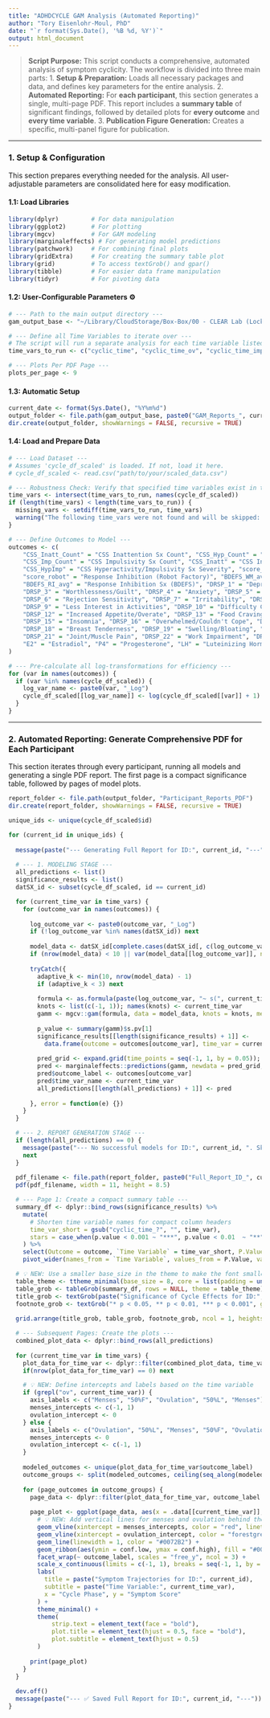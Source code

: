 ```yaml
---
title: "ADHDCYCLE GAM Analysis (Automated Reporting)"
author: "Tory Eisenlohr-Moul, PhD"
date: "`r format(Sys.Date(), '%B %d, %Y')`"
output: html_document
---
```


> **Script Purpose:** This script conducts a comprehensive, automated analysis of symptom cyclicity. The workflow is divided into three main parts:
> 1.  **Setup & Preparation:** Loads all necessary packages and data, and defines key parameters for the entire analysis.
> 2.  **Automated Reporting:** For **each participant**, this section generates a single, multi-page PDF. This report includes a **summary table** of significant findings, followed by detailed plots for **every outcome** and **every time variable**.
> 3.  **Publication Figure Generation:** Creates a specific, multi-panel figure for publication.

---

### 1. Setup & Configuration

This section prepares everything needed for the analysis. All user-adjustable parameters are consolidated here for easy modification.

#### 1.1: Load Libraries
```r
library(dplyr)         # For data manipulation
library(ggplot2)       # For plotting
library(mgcv)          # For GAM modeling
library(marginaleffects) # For generating model predictions
library(patchwork)     # For combining final plots
library(gridExtra)     # For creating the summary table plot
library(grid)          # To access textGrob() and gpar()
library(tibble)        # For easier data frame manipulation
library(tidyr)         # For pivoting data
```

#### 1.2: User-Configurable Parameters ⚙️
```r
# --- Path to the main output directory ---
gam_output_base <- "~/Library/CloudStorage/Box-Box/00 - CLEAR Lab (Locked Folders)/02 - Data Management, Analysis, and Papers/Studies_Projects/CYCLEADHD/03_analytic_projects/CYCADHD_PRIMARY/03_code_dataedits_output/6_GAMs/"

# --- Define all Time Variables to iterate over ---
# The script will run a separate analysis for each time variable listed here.
time_vars_to_run <- c("cyclic_time", "cyclic_time_ov", "cyclic_time_impute", "cyclic_time_imp_ov")

# --- Plots Per PDF Page ---
plots_per_page <- 9 
```

#### 1.3: Automatic Setup
```r
current_date <- format(Sys.Date(), "%Y%m%d")
output_folder <- file.path(gam_output_base, paste0("GAM_Reports_", current_date))
dir.create(output_folder, showWarnings = FALSE, recursive = TRUE)
```

#### 1.4: Load and Prepare Data
```r
# --- Load Dataset ---
# Assumes 'cycle_df_scaled' is loaded. If not, load it here.
# cycle_df_scaled <- read.csv("path/to/your/scaled_data.csv")

# --- Robustness Check: Verify that specified time variables exist in the data ---
time_vars <- intersect(time_vars_to_run, names(cycle_df_scaled))
if (length(time_vars) < length(time_vars_to_run)) {
  missing_vars <- setdiff(time_vars_to_run, time_vars)
  warning("The following time_vars were not found and will be skipped: ", paste(missing_vars, collapse = ", "))
}

# --- Define Outcomes to Model ---
outcomes <- c(
    "CSS_Inatt_Count" = "CSS Inattention Sx Count", "CSS_Hyp_Count" = "CSS Hyperactivity Sx Count",
    "CSS_Imp_Count" = "CSS Impulsivity Sx Count", "CSS_Inatt" = "CSS Inattention Sx Severity",
    "CSS_HypImp" = "CSS Hyperactivity/Impulsivity Sx Severity", "score_pinball" = "Working Memory Score (Pinball)",
    "score_robot" = "Response Inhibition (Robot Factory)", "BDEFS_WM_avg" = "Working Memory Sx (BDEFS)",
    "BDEFS_RI_avg" = "Response Inhibition Sx (BDEFS)", "DRSP_1" = "Depressed Mood", "DRSP_2" = "Hopelessness",
    "DRSP_3" = "Worthlessness/Guilt", "DRSP_4" = "Anxiety", "DRSP_5" = "Mood Swings",
    "DRSP_6" = "Rejection Sensitivity", "DRSP_7" = "Irritability", "DRSP_8" = "Interpersonal Conflicts",
    "DRSP_9" = "Less Interest in Activities", "DRSP_10" = "Difficulty Concentrating", "DRSP_11" = "Lethargy/Fatigue",
    "DRSP_12" = "Increased Appetite/Overate", "DRSP_13" = "Food Cravings", "DRSP_14" = "Hypersomnia",
    "DRSP_15" = "Insomnia", "DRSP_16" = "Overwhelmed/Couldn't Cope", "DRSP_17" = "Felt Out of Control",
    "DRSP_18" = "Breast Tenderness", "DRSP_19" = "Swelling/Bloating", "DRSP_20" = "Headache",
    "DRSP_21" = "Joint/Muscle Pain", "DRSP_22" = "Work Impairment", "DRSP_23" = "Relationship Impairment",
    "E2" = "Estradiol", "P4" = "Progesterone", "LH" = "Luteinizing Hormone"
)

# --- Pre-calculate all log-transformations for efficiency ---
for (var in names(outcomes)) {
  if (var %in% names(cycle_df_scaled)) {
    log_var_name <- paste0(var, "_Log")
    cycle_df_scaled[[log_var_name]] <- log(cycle_df_scaled[[var]] + 1)
  }
}
```

---

### 2. Automated Reporting: Generate Comprehensive PDF for Each Participant

This section iterates through every participant, running all models and generating a single PDF report. The first page is a compact significance table, followed by pages of model plots.

```r
report_folder <- file.path(output_folder, "Participant_Reports_PDF")
dir.create(report_folder, showWarnings = FALSE, recursive = TRUE)

unique_ids <- unique(cycle_df_scaled$id)

for (current_id in unique_ids) {
  
  message(paste("--- Generating Full Report for ID:", current_id, "---"))
  
  # --- 1. MODELING STAGE ---
  all_predictions <- list()
  significance_results <- list()
  datSX_id <- subset(cycle_df_scaled, id == current_id)

  for (current_time_var in time_vars) {
    for (outcome_var in names(outcomes)) {
      
      log_outcome_var <- paste0(outcome_var, "_Log")
      if (!log_outcome_var %in% names(datSX_id)) next
      
      model_data <- datSX_id[complete.cases(datSX_id[, c(log_outcome_var, current_time_var)]), ]
      if (nrow(model_data) < 10 || var(model_data[[log_outcome_var]], na.rm = TRUE) < 1e-6) next
      
      tryCatch({
        adaptive_k <- min(10, nrow(model_data) - 1)
        if (adaptive_k < 3) next
        
        formula <- as.formula(paste(log_outcome_var, "~ s(", current_time_var, ", bs = 'cc', k = ", adaptive_k, ")"))
        knots <- list(c(-1, 1)); names(knots) <- current_time_var
        gamm <- mgcv::gam(formula, data = model_data, knots = knots, method = 'REML')
        
        p_value <- summary(gamm)$s.pv[1]
        significance_results[[length(significance_results) + 1]] <- 
          data.frame(outcome = outcomes[outcome_var], time_var = current_time_var, p.value = p_value)
        
        pred_grid <- expand.grid(time_points = seq(-1, 1, by = 0.05)); names(pred_grid)[1] <- current_time_var
        pred <- marginaleffects::predictions(gamm, newdata = pred_grid, type = "response", transform = function(x) exp(x) - 1)
        pred$outcome_label <- outcomes[outcome_var]
        pred$time_var_name <- current_time_var
        all_predictions[[length(all_predictions) + 1]] <- pred
        
      }, error = function(e) {})
    }
  }

  # --- 2. REPORT GENERATION STAGE ---
  if (length(all_predictions) == 0) {
    message(paste("--- No successful models for ID:", current_id, ". Skipping PDF generation. ---"))
    next
  }
  
  pdf_filename <- file.path(report_folder, paste0("Full_Report_ID_", current_id, ".pdf"))
  pdf(pdf_filename, width = 11, height = 8.5)

  # --- Page 1: Create a compact summary table ---
  summary_df <- dplyr::bind_rows(significance_results) %>%
    mutate(
      # Shorten time variable names for compact column headers
      time_var_short = gsub("cyclic_time_?", "", time_var),
      stars = case_when(p.value < 0.001 ~ "***", p.value < 0.01  ~ "**", p.value < 0.05  ~ "*", TRUE ~ "")
    ) %>%
    select(Outcome = outcome, `Time Variable` = time_var_short, P.Value = stars) %>%
    pivot_wider(names_from = `Time Variable`, values_from = P.Value, values_fill = "N/A")

  # 💡 NEW: Use a smaller base_size in the theme to make the font smaller
  table_theme <- ttheme_minimal(base_size = 8, core = list(padding = unit(c(2, 2), "mm")))
  table_grob <- tableGrob(summary_df, rows = NULL, theme = table_theme)
  title_grob <- textGrob(paste("Significance of Cycle Effects for ID:", current_id), gp = gpar(fontsize = 16, fontface = "bold"))
  footnote_grob <- textGrob("* p < 0.05, ** p < 0.01, *** p < 0.001", gp = gpar(fontsize = 10, fontface = "italic"), hjust = 1)
  
  grid.arrange(title_grob, table_grob, footnote_grob, ncol = 1, heights = unit(c(0.1, 0.8, 0.1), "npc"))

  # --- Subsequent Pages: Create the plots ---
  combined_plot_data <- dplyr::bind_rows(all_predictions)
  
  for (current_time_var in time_vars) {
    plot_data_for_time_var <- dplyr::filter(combined_plot_data, time_var_name == current_time_var)
    if(nrow(plot_data_for_time_var) == 0) next

    # 💡 NEW: Define intercepts and labels based on the time variable
    if (grepl("ov", current_time_var)) {
      axis_labels <- c("Menses", "50%F", "Ovulation", "50%L", "Menses")
      menses_intercepts <- c(-1, 1)
      ovulation_intercept <- 0
    } else {
      axis_labels <- c("Ovulation", "50%L", "Menses", "50%F", "Ovulation")
      menses_intercepts <- 0
      ovulation_intercept <- c(-1, 1)
    }
    
    modeled_outcomes <- unique(plot_data_for_time_var$outcome_label)
    outcome_groups <- split(modeled_outcomes, ceiling(seq_along(modeled_outcomes) / plots_per_page))
    
    for (page_outcomes in outcome_groups) {
      page_data <- dplyr::filter(plot_data_for_time_var, outcome_label %in% page_outcomes)
      
      page_plot <- ggplot(page_data, aes(x = .data[[current_time_var]], y = estimate)) +
        # 💡 NEW: Add vertical lines for menses and ovulation behind the data
        geom_vline(xintercept = menses_intercepts, color = "red", linetype = "solid", linewidth = 0.8) +
        geom_vline(xintercept = ovulation_intercept, color = "forestgreen", linetype = "solid", linewidth = 0.8) +
        geom_line(linewidth = 1, color = "#0072B2") +
        geom_ribbon(aes(ymin = conf.low, ymax = conf.high), fill = "#0072B2", alpha = 0.2) +
        facet_wrap(~ outcome_label, scales = "free_y", ncol = 3) + 
        scale_x_continuous(limits = c(-1, 1), breaks = seq(-1, 1, by = 0.5), labels = axis_labels) +
        labs(
          title = paste("Symptom Trajectories for ID:", current_id),
          subtitle = paste("Time Variable:", current_time_var),
          x = "Cycle Phase", y = "Symptom Score"
        ) +
        theme_minimal() +
        theme(
            strip.text = element_text(face = "bold"), 
            plot.title = element_text(hjust = 0.5, face = "bold"), 
            plot.subtitle = element_text(hjust = 0.5)
        )
      
      print(page_plot)
    }
  }
  
  dev.off()
  message(paste("--- ✅ Saved Full Report for ID:", current_id, "---"))
}
```

